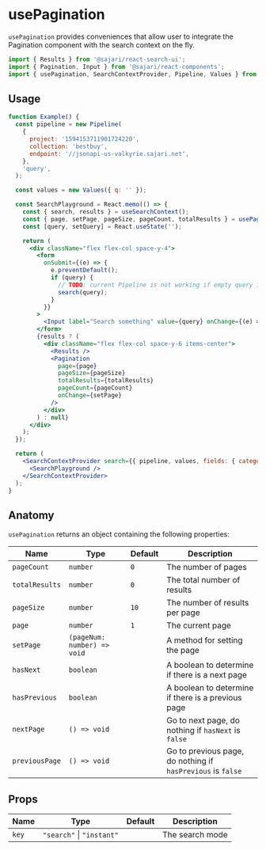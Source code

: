 
<SEO
  title="usePagination"
  description="usePagination provides conveniences that allow user to integrate the Pagination component with the search context on the fly."
/>

# usePagination

`usePagination` provides conveniences that allow user to integrate the Pagination component with the search context on the fly.

```js
import { Results } from '@sajari/react-search-ui';
import { Pagination, Input } from '@sajari/react-components';
import { usePagination, SearchContextProvider, Pipeline, Values } from '@sajari/react-hooks';
```

## Usage

```jsx
function Example() {
  const pipeline = new Pipeline(
    {
      project: '1594153711901724220',
      collection: 'bestbuy',
      endpoint: '//jsonapi-us-valkyrie.sajari.net',
    },
    'query',
  );

  const values = new Values({ q: '' });

  const SearchPlayground = React.memo(() => {
    const { search, results } = useSearchContext();
    const { page, setPage, pageSize, pageCount, totalResults } = usePagination('search');
    const [query, setQuery] = React.useState('');

    return (
      <div className="flex flex-col space-y-4">
        <form
          onSubmit={(e) => {
            e.preventDefault();
            if (query) {
              // TODO: current Pipeline is not working if empty query is passed
              search(query);
            }
          }}
        >
          <Input label="Search something" value={query} onChange={(e) => setQuery(e.target.value)} />
        </form>
        {results ? (
          <div className="flex flex-col space-y-6 items-center">
            <Results />
            <Pagination
              page={page}
              pageSize={pageSize}
              totalResults={totalResults}
              pageCount={pageCount}
              onChange={setPage}
            />
          </div>
        ) : null}
      </div>
    );
  });

  return (
    <SearchContextProvider search={{ pipeline, values, fields: { category: 'brand', title: 'name' } }}>
      <SearchPlayground />
    </SearchContextProvider>
  );
}
```

## Anatomy

`usePagination` returns an object containing the following properties:

| Name           | Type                        | Default | Description                                                 |
| -------------- | --------------------------- | ------- | ----------------------------------------------------------- |
| `pageCount`    | `number`                    | `0`     | The number of pages                                         |
| `totalResults` | `number`                    | `0`     | The total number of results                                 |
| `pageSize`     | `number`                    | `10`    | The number of results per page                              |
| `page`         | `number`                    | `1`     | The current page                                            |
| `setPage`      | `(pageNum: number) => void` |         | A method for setting the page                               |
| `hasNext`      | `boolean`                   |         | A boolean to determine if there is a next page              |
| `hasPrevious`  | `boolean`                   |         | A boolean to determine if there is a previous page          |
| `nextPage`     | `() => void`                |         | Go to next page, do nothing if `hasNext` is `false`         |
| `previousPage` | `() => void`                |         | Go to previous page, do nothing if `hasPrevious` is `false` |

## Props

| Name  | Type                      | Default | Description     |
| ----- | ------------------------- | ------- | --------------- |
| `key` | `"search"` \| `"instant"` |         | The search mode |
